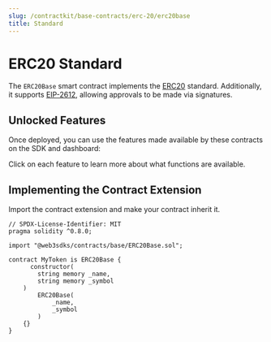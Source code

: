 ```yaml
---
slug: /contractkit/base-contracts/erc-20/erc20base
title: Standard
---
```



# ERC20 Standard

The `ERC20Base` smart contract implements the [ERC20](https://eips.ethereum.org/EIPS/eip-20) standard.
Additionally, it supports [EIP-2612](https://eips.ethereum.org/EIPS/eip-2612), allowing approvals to be made via signatures.

<ViewContractCodeButton
  link="https://github.com/web3sdks/contracts/blob/main/contracts/base/ERC20Base.sol"
  name="ERC20Base"
/>

## Unlocked Features

Once deployed, you can use the features made available by these contracts on the SDK and dashboard:

Click on each feature to learn more about what functions are available.

<div className="row" style={{ marginBottom: 24, flexWrap: "wrap" }}>
  <div className="col col--4" style={{ padding: 8 }}>
    <QuickstartCard
      name="ERC20 Standard"
      link="/sdk/interacting-with-contracts/erc20"
      image="/assets/icons/token.png"
    />
  </div>
  <div className="col col--4" style={{ padding: 8 }}>
    <QuickstartCard
      name="Mintable"
      link="/sdk/interacting-with-contracts/erc20/erc20mintable"
      image="/assets/icons/token.png"
    />
  </div>
  <div className="col col--4" style={{ padding: 8 }}>
    <QuickstartCard
      name="Batch Mintable"
      link="/sdk/interacting-with-contracts/erc20/erc20batchmintable"
      image="/assets/icons/token.png"
    />
  </div>
  <div className="col col--4" style={{ padding: 8 }}>
    <QuickstartCard
      name="Burnable"
      link="/sdk/interacting-with-contracts/erc20/erc20burnable"
      image="/assets/icons/token.png"
    />
  </div>
  <div className="col col--4" style={{ padding: 8 }}>
    <QuickstartCard
      name="Contract Metadata"
      link="/sdk/advanced-features/contract-settings"
      image="/assets/icons/general.png"
    />
  </div>
  <div className="col col--4" style={{ padding: 8 }}>
    <QuickstartCard
      name="Ownable"
      link="/contractkit/extension-contracts/ownable"
      image="/assets/icons/general.png"
    />
  </div>
</div>

## Implementing the Contract Extension

Import the contract extension and make your contract inherit it.

```solidity
// SPDX-License-Identifier: MIT
pragma solidity ^0.8.0;

import "@web3sdks/contracts/base/ERC20Base.sol";

contract MyToken is ERC20Base {
	  constructor(
        string memory _name,
        string memory _symbol
    )
        ERC20Base(
            _name,
            _symbol
        )
    {}
}
```
